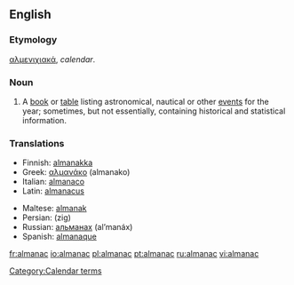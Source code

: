 ==English==
===Etymology===
{{Gr.}} [[αλμενιχιακά]], ''calendar''.

===Noun===
{{en-noun}}
# A [[book]] or [[table]] listing astronomical, nautical or other [[event]]s for the year; sometimes, but not essentially, containing historical and statistical information.

===Translations===
{{top}}
*Finnish: [[almanakka]]
*Greek: [[αλμανάκο]] (almanako) {{n}}
*Italian: [[almanaco]] {{m}}
*Latin: [[almanacus]] {{m}}
{{mid}}
*Maltese: [[almanak]] {{m}}
*Persian: {{FAchar|[[زیگ]]}} (zig)
*Russian: [[альманах]] (al’manáx) {{m}}
*Spanish: [[almanaque]] {{m}}
{{bottom}}

[[Category:Calendar terms]]

[[fr:almanac]]
[[io:almanac]]
[[pl:almanac]]
[[pt:almanac]]
[[ru:almanac]]
[[vi:almanac]]
